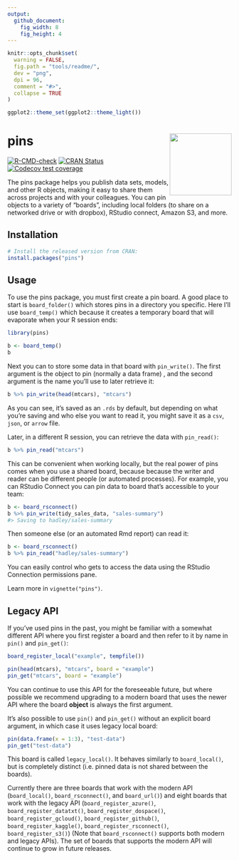 ```yaml
---
output:
  github_document:
    fig_width: 8
    fig_height: 4
---
```


```r
knitr::opts_chunk$set(
  warning = FALSE,
  fig.path = "tools/readme/", 
  dev = "png",
  dpi = 96,
  comment = "#>",
  collapse = TRUE
)

ggplot2::theme_set(ggplot2::theme_light())
```

# pins <a href='https://pins.rstudio.com'><img src="man/figures/logo.png" align="right" height="139"/></a>

<!-- badges: start -->

[![R-CMD-check](https://github.com/rstudio/pins/workflows/R-CMD-check/badge.svg)](https://github.com/rstudio/pins/actions) [![CRAN Status](https://www.r-pkg.org/badges/version/pins)](https://cran.r-project.org/package=pins) [![Codecov test coverage](https://codecov.io/gh/rstudio/pins/branch/master/graph/badge.svg)](https://codecov.io/gh/rstudio/pins?branch=master)

<!-- badges: end -->

The pins package helps you publish data sets, models, and other R objects, making it easy to share them across projects and with your colleagues.
You can pin objects to a variety of "boards", including local folders (to share on a networked drive or with dropbox), RStudio connect, Amazon S3, and more.

## Installation

```r
# Install the released version from CRAN:
install.packages("pins")
```

## Usage

To use the pins package, you must first create a pin board.
A good place to start is `board_folder()` which stores pins in a directory you specific.
Here I'll use `board_temp()` which because it creates a temporary board that will evaporate when your R session ends:

```r
library(pins)

b <- board_temp()
b
```

Next you can to store some data in that board with `pin_write()`.
The first argument is the object to pin (normally a data frame) , and the second argument is the name you'll use to later retrieve it:

```r
b %>% pin_write(head(mtcars), "mtcars")
```

As you can see, it's saved as an `.rds` by default, but depending on what you're saving and who else you want to read it, you might save it as a `csv`, `json`, or `arrow` file.

Later, in a different R session, you can retrieve the data with `pin_read()`:

```r
b %>% pin_read("mtcars")
```

This can be convenient when working locally, but the real power of pins comes when you use a shared board, because because the writer and reader can be different people (or automated processes).
For example, you can RStudio Connect you can pin data to board that's accessible to your team:

```r
b <- board_rsconnect()
b %>% pin_write(tidy_sales_data, "sales-summary")
#> Saving to hadley/sales-summary
```

Then someone else (or an automated Rmd report) can read it:

```r
b <- board_rsconnect()
b %>% pin_read("hadley/sales-summary")
```

You can easily control who gets to access the data using the RStudio Connection permissions pane.

Learn more in `vignette("pins")`.

## Legacy API

If you've used pins in the past, you might be familiar with a somewhat different API where you first register a board and then refer to it by name in `pin()` and `pin_get()`:

```r
board_register_local("example", tempfile())

pin(head(mtcars), "mtcars", board = "example")
pin_get("mtcars", board = "example")
```

You can continue to use this API for the foreseeable future, but where possible we recommend upgrading to a modern board that uses the newer API where the board **object** is always the first argument.

It's also possible to use `pin()` and `pin_get()` without an explicit board argument, in which case it uses legacy local board:

```r
pin(data.frame(x = 1:3), "test-data")
pin_get("test-data")
```

This board is called `legacy_local()`.
It behaves similarly to `board_local()`, but is completely distinct (i.e. pinned data is not shared between the boards).

Currently there are three boards that work with the modern API (`board_local()`, `board_rsconnect()`, and `board_url()`) and eight boards that work with the legacy API (`board_register_azure()`, `board_register_datatxt()`, `board_register_dospace()`, `board_register_gcloud()`, `board_register_github()`, `board_register_kaggle()`, `board_register_rsconnect()`, `board_register_s3()`) (Note that `board_rsconnect()` supports both modern and legacy APIs).
The set of boards that supports the modern API will continue to grow in future releases.

